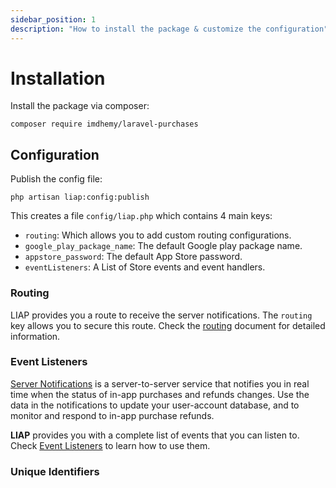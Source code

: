 ```yaml
---
sidebar_position: 1
description: "How to install the package & customize the configuration"
---
```


# Installation

Install the package via composer:

```shell
composer require imdhemy/laravel-purchases
```

## Configuration

Publish the config file:

```shell
php artisan liap:config:publish
```

This creates a file `config/liap.php` which contains 4 main keys:

- `routing`: Which allows you to add custom routing configurations.
- `google_play_package_name`: The default Google play package name.
- `appstore_password`: The default App Store password.
- `eventListeners`: A List of Store events and event handlers.

### Routing

LIAP provides you a route to receive the server notifications. The `routing`
key allows you to secure this route. Check
the [routing](/docs/get-started/routing) document for detailed information.

### Event Listeners

[Server Notifications](/docs/category/server-notifications) is a
server-to-server service that notifies you in real time when the status of
in-app purchases and refunds changes. Use the data in the notifications to
update your user-account database, and to monitor and respond to in-app
purchase refunds.

**LIAP** provides you with a complete list of events that you can listen to.
Check [Event Listeners](/docs/get-started/event-listeners) to learn how to use them.

### Unique Identifiers

